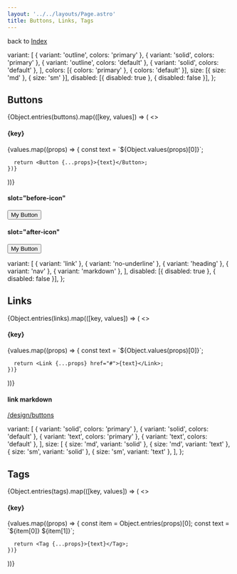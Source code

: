 ```yaml
---
layout: '../../layouts/Page.astro'
title: Buttons, Links, Tags
---
```



back to [Index](/design)

  variant: [
    { variant: 'outline', colors: 'primary' },
    { variant: 'solid', colors: 'primary' },
    { variant: 'outline', colors: 'default' },
    { variant: 'solid', colors: 'default' },
  ],
  colors: [{ colors: 'primary' }, { colors: 'default' }],
  size: [{ size: 'md' }, { size: 'sm' }],
  disabled: [{ disabled: true }, { disabled: false }],
};

## Buttons

{Object.entries(buttons).map(([key, values]) => (
<>
  <h4>{key}</h4>
  <div class="not-prose flex items-center gap-4 flex-wrap">
    {values.map((props) => {
      const text = `${Object.values(props)[0]}`;

      return <Button {...props}>{text}</Button>;
    })}
  </div>
</>
))}

#### slot="before-icon"

<div class="not-prose">
  <Button colors="primary" size="sm">
    <Icon name="mdi:fish" slot="before-icon" />
    My Button
  </Button>
</div>

#### slot="after-icon"

<div class="not-prose">
  <Button colors="primary">
    <Icon name="mdi:fish" slot="after-icon" />
    My Button
  </Button>
</div>

  variant: [
    { variant: 'link' },
    { variant: 'no-underline' },
    { variant: 'heading' },
    { variant: 'nav' },
    { variant: 'markdown' },
  ],
  disabled: [{ disabled: true }, { disabled: false }],
};

## Links

{Object.entries(links).map(([key, values]) => (
<>
  <h4>{key}</h4>
  <div class="not-prose flex items-center gap-4 flex-wrap">
    {values.map((props) => {
      const text = `${Object.values(props)[0]}`;

      return <Link {...props} href="#">{text}</Link>;
    })}

  </div>
</>
))}

#### link markdown

[/design/buttons](/design/buttons)

  variant: [
    { variant: 'solid', colors: 'primary' },
    { variant: 'solid', colors: 'default' },
    { variant: 'text', colors: 'primary' },
    { variant: 'text', colors: 'default' },
  ],
  size: [
    { size: 'md', variant: 'solid' }, 
    { size: 'md', variant: 'text' }, 
    { size: 'sm', variant: 'solid' },
    { size: 'sm', variant: 'text' }, 
  ],
};

## Tags

{Object.entries(tags).map(([key, values]) => (
<>
  <h4>{key}</h4>
  <div class="not-prose flex items-center gap-4 flex-wrap">
    {values.map((props) => {
      const item = Object.entries(props)[0];
      const text = `${item[0]} ${item[1]}`;

      return <Tag {...props}>{text}</Tag>;
    })}

  </div>
</>
))}
